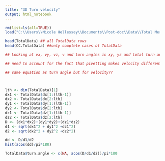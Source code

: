 ```yaml
---
title: "3D Turn velocity"
output: html_notebook
---
```



```r
rm(list=ls(all=TRUE))
load("C:\\Users\\Nicole Hellessey\\Documents\\Post-doc\\Data\\Total Merged Data File (Dec 14 2021).Rda")

head(TotalData) ## all TotalData rows
head(CC.TotalData) ##only complete cases of TotalData 

## Looking at vx, vy, vz, v and turn angles in xy, yz and total turn angles to calculate 3D turn velocities

## need to account for the fact that pivetting makes velocity different in the 3D rather than the 2 x 2D planes

## same equation as turn angle but for velocity??



lth <- dim(TotalData)[1]
dx1 <- TotalData$dx[1:(lth-1)]
dx2 <- TotalData$dx[2:lth]
dy1 <- TotalData$dy[1:(lth-1)]
dy2 <- TotalData$dy[2:lth]
dz1 <- TotalData$dz[1:(lth-1)]
dz2 <- TotalData$dz[2:lth]
D <- (dx1*dx2)+(dy1*dy2)+(dz1*dz2)
d1 <- sqrt(dx1^2 + dy1^2 +dz1^2)
d2 <- sqrt(dx2^2 + dy2^2 +dz2^2)

dd <- D/d1/d2
hist(acos(dd)/pi*180)

TotalData$turn.angle <- c(NA, acos(D/d1/d2))/pi*180


```

